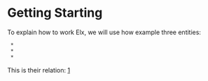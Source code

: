 = Getting Starting=

To explain how to work Elx, we will use how example three entities:
  * {{{TblCompany}}}
  * {{{TblEmployee}}}
  * {{{TblAddress}}}

This is their relation:
[http://orm-elx.googlecode.com/files/diagram.png]